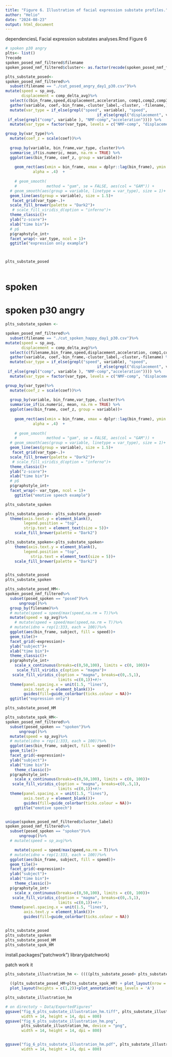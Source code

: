 ```yaml
---
title: "Figure 6. Illustration of facial expression substate profiles."
author: "Helio"
date: "2024-08-23"
output: html_document
---
```



dependenciesL Facial expression substates analyses.Rmd
Figure 6


```r
# spoken p30 angry
plts<- list()
?recode
spoken_posed_nmf_filtered$filename
spoken_posed_nmf_filtered$cluster<- as.factor(recode(spoken_posed_nmf_filtered$cluster_label, "relaxed" = 1, "transition" = 2, "sustain" = 3))

plts_substate_posed<-
spoken_posed_nmf_filtered%>%  
  subset(filename == "./cut_posed_angry_day1_p30.csv")%>%
mutate(speed = sp_avg,
       displacement = comp_delta_avg)%>%
  select(c(bin_frame,speed,displacement,acceleration, comp1,comp2,comp3,cluster_label, cluster,filename))%>%
  gather(variable, coef,-bin_frame,-cluster_label,-cluster, -filename,) %>%
  mutate(var_type = if_else(grepl("speed", variable), "speed",  
                                        if_else(grepl("displacement", variable), "displacement",  
 if_else(grepl("comp", variable ), "NMF-comp","acceleration")))) %>%
  mutate(var_type = factor(var_type, levels = c("NMF-comp", "displacement", "speed", "acceleration")))%>%

group_by(var_type)%>%
  mutate(coef_z = scale(coef))%>%
  
  group_by(variable, bin_frame,var_type, cluster)%>%
  summarise_if(is.numeric, mean, na.rm = TRUE) %>%
  ggplot(aes(bin_frame, coef_z, group = variable))+
  
    geom_rect(aes(xmin = bin_frame, xmax = dplyr::lag(bin_frame), ymin = -Inf, ymax = Inf, fill =cluster),
            alpha = .4)  +
  
    # geom_smooth(
    #             method = "gam", se = FALSE, aes(col = "GAM")) +
  # geom_smooth(aes(group = variable, linetype = var_type), size = 1)+
  geom_line(aes(group = variable), size = 1.5)+
   facet_grid(var_type~.)+
  scale_fill_brewer(palette = "Dark2")+
   # scale_fill_viridis_d(option = "inferno")+
  theme_classic()+
  ylab("z-score")+
  xlab("time bin")+
  # p$
  p$graphstyle_int+
  facet_wrap(~ var_type, ncol = 1)+
  ggtitle("expression only example")



plts_substate_posed
  
```


# spoken

# spoken p30 angry

```r

plts_substate_spoken <-

spoken_posed_nmf_filtered%>%  
  subset(filename == "./cut_spoken_happy_day1_p30.csv")%>%
mutate(speed = sp_avg,
       displacement = comp_delta_avg)%>%
  select(c(filename,bin_frame,speed,displacement,acceleration, comp1,comp2,comp3,cluster_label,cluster))%>%
  gather(variable, coef,-bin_frame,-cluster_label,-cluster,-filename) %>%
  mutate(var_type = if_else(grepl("speed", variable), "speed",  
                                        if_else(grepl("displacement", variable), "displacement",  
 if_else(grepl("comp", variable ), "NMF-comp","acceleration")))) %>%
  mutate(var_type = factor(var_type, levels = c("NMF-comp", "displacement", "speed", "acceleration")))%>%

group_by(var_type)%>%
  mutate(coef_z = scale(coef))%>%
  
  group_by(variable, bin_frame,var_type, cluster)%>%
  summarise_if(is.numeric, mean, na.rm = TRUE) %>%
  ggplot(aes(bin_frame, coef_z, group = variable))+
  
    geom_rect(aes(xmin = bin_frame, xmax = dplyr::lag(bin_frame), ymin = -Inf, ymax = Inf, fill =cluster),
            alpha = .4)  +
  
    # geom_smooth(
    #             method = "gam", se = FALSE, aes(col = "GAM")) +
  # geom_smooth(aes(group = variable, linetype = var_type), size = 1)+
  geom_line(aes(group = variable), size = 1.5)+
   facet_grid(var_type~.)+
  scale_fill_brewer(palette = "Dark2")+
   # scale_fill_viridis_d(option = "inferno")+
  theme_classic()+
  ylab("z-score")+
  xlab("time bin")+
  # p$
  p$graphstyle_int+
  facet_wrap(~ var_type, ncol = 1)+
    ggtitle("emotive speech example")

plts_substate_spoken
```

```r
plts_substate_posed<- plts_substate_posed+
  theme(axis.text.y = element_blank(),
        legend.position = "top",
        strip.text = element_text(size = 5))+
    scale_fill_brewer(palette = "Dark2")

plts_substate_spoken<-plts_substate_spoken+
    theme(axis.text.y = element_blank(),
        legend.position = "top",
           strip.text = element_text(size = 5))+
    scale_fill_brewer(palette = "Dark2")


plts_substate_posed
plts_substate_spoken


```



```r
plts_substate_posed_HM<-
spoken_posed_nmf_filtered%>%
  subset(posed_spoken == "posed")%>%
      ungroup()%>%
  group_by(filename)%>%
  # mutate(speed = speed/max(speed,na.rm = T))%>%
  mutate(speed = sp_avg)%>%
    # mutate(speed = speed/max(speed,na.rm = T))%>%
  # mutate(idno = rep(1:333, each = 100))%>%
  ggplot(aes(bin_frame, subject, fill = speed))+
  geom_tile()+
  facet_grid(~expression)+
  ylab("subject")+
  xlab("time bin")+
  theme_classic()+
  p$graphstyle_int+
    scale_x_continuous(breaks=c(0,50,100), limits = c(0, 100))+
     scale_fill_viridis_c(option = "magma")+
   scale_fill_viridis_c(option = "magma", breaks=c(0,.5,1),
                       limits =c(0,1))+#)+
  theme(panel.spacing.x = unit(1.5, "lines"),
        axis.text.y = element_blank())+
        guides(fill=guide_colorbar(ticks.colour = NA))+
  ggtitle("expression only")

plts_substate_posed_HM
```



```r
plts_substate_spok_HM<-
spoken_posed_nmf_filtered%>%
  subset(posed_spoken == "spoken")%>%
      ungroup()%>%
  mutate(speed = sp_avg)%>%
  # mutate(idno = rep(1:333, each = 100))%>%
  ggplot(aes(bin_frame, subject, fill = speed))+
  geom_tile()+
  facet_grid(~expression)+
  ylab("subject")+
  xlab("time bin")+
    theme_classic()+
  p$graphstyle_int+
    scale_x_continuous(breaks=c(0,50,100), limits = c(0, 100))+
   scale_fill_viridis_c(option = "magma", breaks=c(0,.5,1),
                       limits =c(0,1))+#)+
  theme(panel.spacing.x = unit(1.5, "lines"),
        axis.text.y = element_blank())+
        guides(fill=guide_colorbar(ticks.colour = NA))+
    ggtitle("emotive speech")


unique(spoken_posed_nmf_filtered$cluster_label)
spoken_posed_nmf_filtered%>%
  subset(posed_spoken == "spoken")%>%
      ungroup()%>%
  # mutate(speed = sp_avg)%>%

    mutate(speed = speed/max(speed,na.rm = T))%>%
  # mutate(idno = rep(1:333, each = 100))%>%
  ggplot(aes(bin_frame, subject, fill = speed))+
  geom_tile()+
  facet_grid(~expression)+
  ylab("subject")+
  xlab("time bin")+
    theme_classic()+
  p$graphstyle_int+
    scale_x_continuous(breaks=c(0,50,100), limits = c(0, 100))+
   scale_fill_viridis_c(option = "magma", breaks=c(0,.5,1),
                       limits =c(0,1))+#)+
  theme(panel.spacing.x = unit(1.5, "lines"),
        axis.text.y = element_blank())+
        guides(fill=guide_colorbar(ticks.colour = NA))


plts_substate_posed
plts_substate_spoken
plts_substate_posed_HM
plts_substate_spok_HM


```

install.packages("patchwork")
library(patchwork)

patch work it

```r

plts_substate_illustration_hm <- ((((plts_substate_posed+ plts_substate_spoken)+plot_annotation(title = "sample expressions"))+   plot_layout(guides = "collect") & theme(legend.position = "top"))/ 
  
  ((plts_substate_posed_HM+plts_substate_spok_HM) + plot_layout(nrow = 2) & theme(legend.position = "top", legend.title.position = "top")))+
  plot_layout(heights = c(1,2))+plot_annotation(tag_levels = 'A') 

plts_substate_illustration_hm

# on directoty ~ Data/ExportedFigures"
ggsave("fig_6_plts_substate_illustration_hm.tiff", plts_substate_illustration_hm, device = "tiff",
       width = 14, height = 14, dpi = 800)
ggsave("fig_6_plts_substate_illustration_hm.png", 
       plts_substate_illustration_hm, device = "png",
       width = 14, height = 14, dpi = 800)


ggsave("fig_6_plts_substate_illustration_hm.pdf", plts_substate_illustration_hm, device = "pdf",
       width = 14, height = 14, dpi = 800)
  
```

